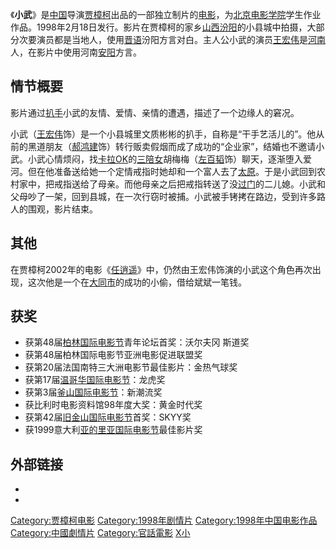 {{Infobox Film
| name = 小武
| original_name = 
| image = 电影小武.jpg
| caption = 
| director = [[贾樟柯|贾樟柯]]
| producer = 王寒冰、李杰明
| writer = 贾樟柯
| narrator = 
| starring = [[王宏伟_(1969年)|王宏伟]]、[[郝鸿建|郝鸿建]]、[[左百韬|左百韬]]
| music = 
| cinematography = [[余力为|余力为]]
| editing = 
| production_company = [[香港|香港]]胡同制作、[[太原|太原]]强射线广告公司
| released = 1998年2月18日（没有获得公映）
| runtime = 108分钟
| country = {{CHN}}
| language = [[汉语|汉语]]（主要[[晋语|晋语]]）
| budget = 
| preceded_by = 
| followed_by = 
| website = 
| amg_id = 
| imdb_id = 0144020
}}
《'''小武'''》是[[中国|中国]]导演[[贾樟柯|贾樟柯]]出品的一部独立制片的[[电影|电影]]，为[[北京电影学院|北京电影学院]]学生作业作品。1998年2月18日发行。影片在贾樟柯的家乡[[山西|山西]][[汾阳|汾阳]]的小县城中拍摄，大部分次要演员都是当地人，使用[[晋语|晋语]]汾阳方言对白。主人公小武的演员[[王宏伟_(1969年)|王宏伟]]是[[河南|河南]]人，在影片中使用河南[[安阳|安阳]]方言。

==情节概要==
影片通过[[扒手|扒手]]小武的友情、爱情、亲情的遭遇，描述了一个边缘人的窘况。

小武（[[王宏伟_(1969年)|王宏伟]]饰）是一个小县城里文质彬彬的扒手，自称是“干手艺活儿的”。他从前的黑道朋友（[[郝鸿建|郝鸿建]]饰）转行贩卖假烟而成了成功的“企业家”，结婚也不邀请小武。小武心情烦闷，找[[卡拉OK|卡拉OK]]的[[性工作者|三陪女]]胡梅梅（[[左百韬|左百韬]]饰）聊天，逐渐堕入爱河。但在他准备送给她一个定情戒指时她却和一个富人去了[[太原|太原]]。于是小武回到农村家中，把戒指送给了母亲。而他母亲之后把戒指转送了没[[结婚|过门]]的二儿媳。小武和父母吵了一架，回到县城，在一次行窃时被捕。小武被手铐拷在路边，受到许多路人的围观，影片结束。

==其他==
在贾樟柯2002年的电影《[[任逍遥|任逍遥]]》中，仍然由王宏伟饰演的小武这个角色再次出现，这次他是一个在[[大同市|大同市]]的成功的小偷，借给斌斌一笔钱。

==获奖==
*获第48届[[柏林国际电影节|柏林国际电影节]]青年论坛首奖：沃尔夫冈 斯道奖
*获第48届柏林国际电影节亚洲电影促进联盟奖
*获第20届法国南特三大洲电影节最佳影片：金热气球奖
*获第17届[[温哥华国际电影节|温哥华国际电影节]]：龙虎奖
*获第3届[[釜山国际电影节|釜山国际电影节]]：新潮流奖
*获比利时电影资料馆98年度大奖：黄金时代奖
*获第42届[[旧金山国际电影节|旧金山国际电影节]]首奖：SKYY奖
*获1999意大利[[亚的里亚国际电影节|亚的里亚国际电影节]]最佳影片奖

==外部链接==
* {{imdb title|0144020}}
* {{douban}}

{{贾樟柯电影}}
{{影史百大華語電影}}

[[Category:贾樟柯电影|Category:贾樟柯电影]]
[[Category:1998年剧情片|Category:1998年剧情片]]
[[Category:1998年中国电影作品|Category:1998年中国电影作品]]
[[Category:中國劇情片|Category:中國劇情片]]
[[Category:官話電影|Category:官話電影]]
[[Category:中华人民共和国禁片|X小]]